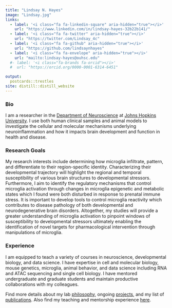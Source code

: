 ```yaml
---
title: "Lindsay N. Hayes"
image: "Lindsay.jpg"
links:
  - label: '<i class="fa fa-linkedin-square" aria-hidden="true"></i>'
    url: "https://www.linkedin.com/in/lindsay-hayes-32b22b141/"
  - label: '<i class="fa fa-twitter" aria-hidden="true"></i>'
    url: "https://twitter.com/Lindsay_4c"
  - label: '<i class="fa fa-github" aria-hidden="true"></i>'
    url: "https://github.com/lindsaynhayes"
  - label: '<i class="fa fa-envelope" aria-hidden="true"></i>'
    url: "mailto:lindsay-hayes@ouhsc.edu"
  #- label: '<i class="fa-brands fa-orcid"></i>'
  #  url: "https://orcid.org/0000-0001-6314-6451"

output:
  postcards::trestles
site: distill::distill_website
---
```


### Bio

I am a researcher in the [Department of Neuroscience](https://neuroscience.jhu.edu) at [Johns Hopkins University](https://www.jhu.edu). I use both human clinical samples and animal models to investigate the cellular and molecular mechanisms underlying neuroinflammation and how it impacts brain development and function in health and disease.

### Research Goals

My research interests include determining how microglia infiltrate, pattern, and differentiate to their region-specific identity. Characterizing their developmental trajectory will highlight the regional and temporal susceptibility of various brain structures to developmental stressors. Furthermore, I aim to identify the regulatory mechanisms that control microglia activation through changes in microglia epigenetic and metabolic states which I found were both disturbed in response to prenatal immune stress. It is important to develop tools to control microglia reactivity which contributes to disease pathology of both developmental and neurodegenerative brain disorders. Altogether, my studies will provide a greater understanding of microglia activation to pinpoint windows of susceptibility to developmental stressors ultimately enabling the identification of novel targets for pharmacological intervention through manipulations of microglia.

### Experience

I am equipped to teach a variety of courses in neuroscience, developmental biology, and data science. I have expertise in cell and molecular biology, mouse genetics, microglia, animal behavior, and data science including RNA and ATAC sequencing and single cell biology. I have mentored undergraduate and graduate students and maintain productive collaborations with my colleagues.

Find more details about my lab [philosophy](https://lindsaynhayes.github.io/philosophy.html), ongoing [projects](https://lindsaynhayes.github.io/projects.html), and my list of [publications](https://lindsaynhayes.github.io/publications.html). Also find my teaching and mentorship experience [here](https://lindsaynhayes.github.io/teaching.html).
